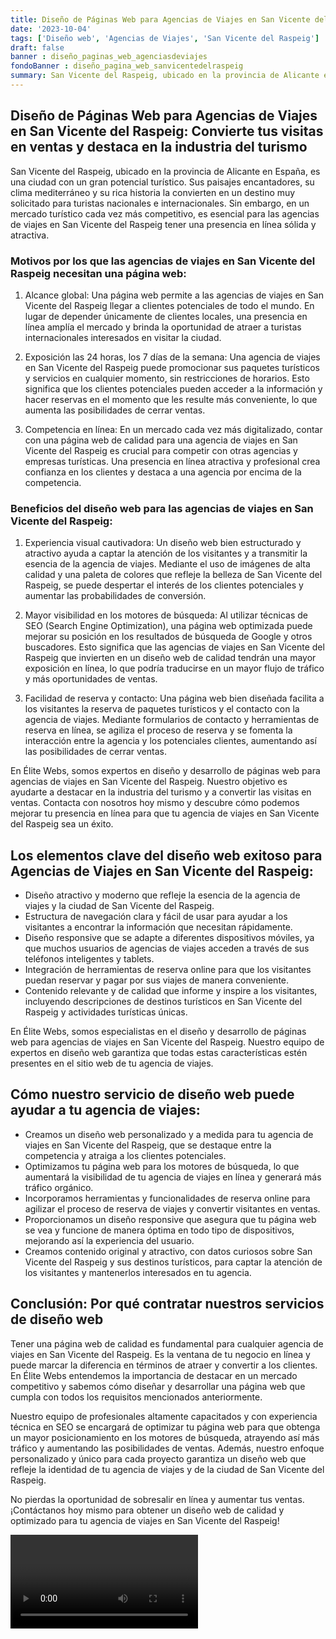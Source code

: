 ```yaml
---
title: Diseño de Páginas Web para Agencias de Viajes en San Vicente del Raspeig
date: '2023-10-04'
tags: ['Diseño web', 'Agencias de Viajes', 'San Vicente del Raspeig']
draft: false
banner : diseño_paginas_web_agenciasdeviajes
fondoBanner : diseño_pagina_web_sanvicentedelraspeig
summary: San Vicente del Raspeig, ubicado en la provincia de Alicante en España, es una ciudad con un gran potencial turístico. Sus paisajes encantadores, su clima mediterráneo y su rica historia la convierten en un destino muy solicitado para turistas nacionales e internacionales. Sin embargo, en un mercado turístico cada vez más competitivo, es esencial para las agencias de viajes en San Vicente del Raspeig tener una presencia en línea sólida y atractiva.
---
```


## Diseño de Páginas Web para Agencias de Viajes en San Vicente del Raspeig: Convierte tus visitas en ventas y destaca en la industria del turismo

San Vicente del Raspeig, ubicado en la provincia de Alicante en España, es una ciudad con un gran potencial turístico. Sus paisajes encantadores, su clima mediterráneo y su rica historia la convierten en un destino muy solicitado para turistas nacionales e internacionales. Sin embargo, en un mercado turístico cada vez más competitivo, es esencial para las agencias de viajes en San Vicente del Raspeig tener una presencia en línea sólida y atractiva.

### Motivos por los que las agencias de viajes en San Vicente del Raspeig necesitan una página web:

1. Alcance global: Una página web permite a las agencias de viajes en San Vicente del Raspeig llegar a clientes potenciales de todo el mundo. En lugar de depender únicamente de clientes locales, una presencia en línea amplía el mercado y brinda la oportunidad de atraer a turistas internacionales interesados en visitar la ciudad.

2. Exposición las 24 horas, los 7 días de la semana: Una agencia de viajes en San Vicente del Raspeig puede promocionar sus paquetes turísticos y servicios en cualquier momento, sin restricciones de horarios. Esto significa que los clientes potenciales pueden acceder a la información y hacer reservas en el momento que les resulte más conveniente, lo que aumenta las posibilidades de cerrar ventas.

3. Competencia en línea: En un mercado cada vez más digitalizado, contar con una página web de calidad para una agencia de viajes en San Vicente del Raspeig es crucial para competir con otras agencias y empresas turísticas. Una presencia en línea atractiva y profesional crea confianza en los clientes y destaca a una agencia por encima de la competencia.

### Beneficios del diseño web para las agencias de viajes en San Vicente del Raspeig:

1. Experiencia visual cautivadora: Un diseño web bien estructurado y atractivo ayuda a captar la atención de los visitantes y a transmitir la esencia de la agencia de viajes. Mediante el uso de imágenes de alta calidad y una paleta de colores que refleje la belleza de San Vicente del Raspeig, se puede despertar el interés de los clientes potenciales y aumentar las probabilidades de conversión.

2. Mayor visibilidad en los motores de búsqueda: Al utilizar técnicas de SEO (Search Engine Optimization), una página web optimizada puede mejorar su posición en los resultados de búsqueda de Google y otros buscadores. Esto significa que las agencias de viajes en San Vicente del Raspeig que invierten en un diseño web de calidad tendrán una mayor exposición en línea, lo que podría traducirse en un mayor flujo de tráfico y más oportunidades de ventas.

3. Facilidad de reserva y contacto: Una página web bien diseñada facilita a los visitantes la reserva de paquetes turísticos y el contacto con la agencia de viajes. Mediante formularios de contacto y herramientas de reserva en línea, se agiliza el proceso de reserva y se fomenta la interacción entre la agencia y los potenciales clientes, aumentando así las posibilidades de cerrar ventas.

En Élite Webs, somos expertos en diseño y desarrollo de páginas web para agencias de viajes en San Vicente del Raspeig. Nuestro objetivo es ayudarte a destacar en la industria del turismo y a convertir las visitas en ventas. Contacta con nosotros hoy mismo y descubre cómo podemos mejorar tu presencia en línea para que tu agencia de viajes en San Vicente del Raspeig sea un éxito.

<GifSeo />

<Cta />

## Los elementos clave del diseño web exitoso para Agencias de Viajes en San Vicente del Raspeig:

- Diseño atractivo y moderno que refleje la esencia de la agencia de viajes y la ciudad de San Vicente del Raspeig.
- Estructura de navegación clara y fácil de usar para ayudar a los visitantes a encontrar la información que necesitan rápidamente.
- Diseño responsive que se adapte a diferentes dispositivos móviles, ya que muchos usuarios de agencias de viajes acceden a través de sus teléfonos inteligentes y tablets.
- Integración de herramientas de reserva online para que los visitantes puedan reservar y pagar por sus viajes de manera conveniente.
- Contenido relevante y de calidad que informe y inspire a los visitantes, incluyendo descripciones de destinos turísticos en San Vicente del Raspeig y actividades turísticas únicas.

En Élite Webs, somos especialistas en el diseño y desarrollo de páginas web para agencias de viajes en San Vicente del Raspeig. Nuestro equipo de expertos en diseño web garantiza que todas estas características estén presentes en el sitio web de tu agencia de viajes.

## Cómo nuestro servicio de diseño web puede ayudar a tu agencia de viajes:

- Creamos un diseño web personalizado y a medida para tu agencia de viajes en San Vicente del Raspeig, que se destaque entre la competencia y atraiga a los clientes potenciales.
- Optimizamos tu página web para los motores de búsqueda, lo que aumentará la visibilidad de tu agencia de viajes en línea y generará más tráfico orgánico.
- Incorporamos herramientas y funcionalidades de reserva online para agilizar el proceso de reserva de viajes y convertir visitantes en ventas.
- Proporcionamos un diseño responsive que asegura que tu página web se vea y funcione de manera óptima en todo tipo de dispositivos, mejorando así la experiencia del usuario.
- Creamos contenido original y atractivo, con datos curiosos sobre San Vicente del Raspeig y sus destinos turísticos, para captar la atención de los visitantes y mantenerlos interesados en tu agencia.

## Conclusión: Por qué contratar nuestros servicios de diseño web

Tener una página web de calidad es fundamental para cualquier agencia de viajes en San Vicente del Raspeig. Es la ventana de tu negocio en línea y puede marcar la diferencia en términos de atraer y convertir a los clientes. En Élite Webs entendemos la importancia de destacar en un mercado competitivo y sabemos cómo diseñar y desarrollar una página web que cumpla con todos los requisitos mencionados anteriormente.

Nuestro equipo de profesionales altamente capacitados y con experiencia técnica en SEO se encargará de optimizar tu página web para que obtenga un mayor posicionamiento en los motores de búsqueda, atrayendo así más tráfico y aumentando las posibilidades de ventas. Además, nuestro enfoque personalizado y único para cada proyecto garantiza un diseño web que refleje la identidad de tu agencia de viajes y de la ciudad de San Vicente del Raspeig.

No pierdas la oportunidad de sobresalir en línea y aumentar tus ventas. ¡Contáctanos hoy mismo para obtener un diseño web de calidad y optimizado para tu agencia de viajes en San Vicente del Raspeig!

<Video />

<CtaBot job='Agencias de Viajes' city='San Vicente del Raspeig'/>

<Gmaps query='San Vicente del Raspeig+españa+maps' />